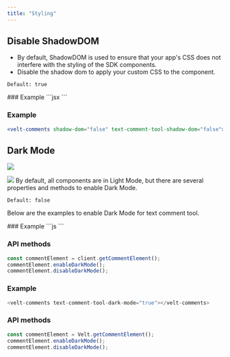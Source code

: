 ```yaml
---
title: "Styling"
---
```




## Disable ShadowDOM
- By default, ShadowDOM is used to ensure that your app's CSS does not interfere with the styling of the SDK components.
- Disable the shadow dom to apply your custom CSS to the component.

`Default: true`

<Tabs>

<Tab title="React / Next.js">
### Example
```jsx
<VeltComments shadowDom={false} textCommentToolShadowDom={false} />
```
</Tab>

<Tab title="HTML / Other Frameworks">

### Example
```jsx
<velt-comments shadow-dom="false" text-comment-tool-shadow-dom="false"></velt-comments>
```
</Tab>
</Tabs>

## Dark Mode
![](/images/text-light.png)

![](/images/customization/velt-text-comment-1.png)
By default, all components are in Light Mode, but there are several properties and methods to enable Dark Mode.

`Default: false`

Below are the examples to enable Dark Mode for text comment tool.

<Tabs>

<Tab title="React / Next.js">
### Example
```js
<VeltComments textCommentToolDarkMode={true} />
```

### API methods

```jsx
const commentElement = client.getCommentElement();
commentElement.enableDarkMode();
commentElement.disableDarkMode();
```

</Tab>

<Tab title="HTML / Other Frameworks">


### Example
```js
<velt-comments text-comment-tool-dark-mode="true"></velt-comments>
```

### API methods

```jsx
const commentElement = Velt.getCommentElement();
commentElement.enableDarkMode();
commentElement.disableDarkMode();
```

</Tab>

</Tabs>